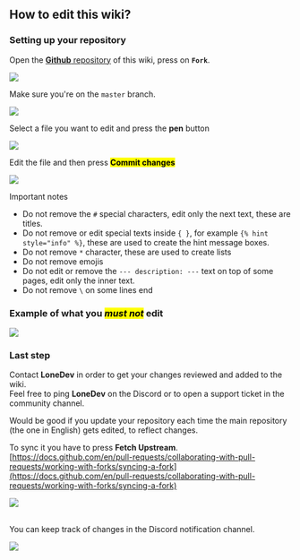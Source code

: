 
## How to edit this wiki?

### Setting up your repository

Open the [**Github** repository](https://github.com/LoneDev6/Wiki-ItemsAdder) of this wiki, press on **`Fork`**.&#x20;

![](</assets/images/image (214).png>)

Make sure you're on the `master` branch.

![](</assets/images/image (141).png>)

Select a file you want to edit and press the **pen** button

![](</assets/images/image (189).png>)

Edit the file and then press <mark>**Commit changes**</mark>

![](</assets/images/image (190).png>)


<Warning>
Important notes

* Do not remove the `#` special characters, edit only the next text, these are titles.
* Do not remove or edit special texts inside `{ }`, for example `{% hint style="info" %}`, these are used to create the hint message boxes.
* Do not remove `*` character, these are used to create lists
* Do not remove emojis
* Do not edit or remove the `--- description: ---` text on top of some pages, edit only the inner text.
* Do not remove `\` on some lines end
</Warning>


### Example of what you _<mark>must not</mark>_ edit

![](</assets/images/image (125).png>)

### Last step

Contact **LoneDev** in order to get your changes reviewed and added to the wiki.\
Feel free to ping **LoneDev** on the Discord or to open a support ticket in the community channel.


<Note>
Would be good if you update your repository each time the main repository (the one in English) gets edited, to reflect changes.

To sync it you have to press **Fetch Upstream**.\
[https://docs.github.com/en/pull-requests/collaborating-with-pull-requests/working-with-forks/syncing-a-fork](https://docs.github.com/en/pull-requests/collaborating-with-pull-requests/working-with-forks/syncing-a-fork)

![](</assets/images/image (212).png>)

\
You can keep track of changes in the Discord notification channel.

![](</assets/images/image (185).png>)
</Note>